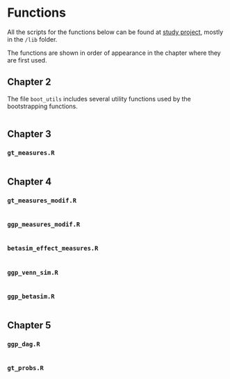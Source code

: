 # Functions

All the scripts for the functions below can be found at 
[study project](https://github.com/FrankLef/FundamentalsCausalInference), mostly in the
`/lib` folder.

The functions are shown in order of appearance in the chapter where they are
first used.

## Chapter 2

The file `boot_utils` includes several utility functions used by the bootstrapping
functions.


```r

```



## Chapter 3

### `gt_measures.R`

```r

```


## Chapter 4

### `gt_measures_modif.R`


```r

```


### `ggp_measures_modif.R`

```r

```


### `betasim_effect_measures.R`


```r

```


### `ggp_venn_sim.R`


```r

```


### `ggp_betasim.R`


```r

```


## Chapter 5

### `ggp_dag.R`


```r

```

### `gt_probs.R`


```r

```

